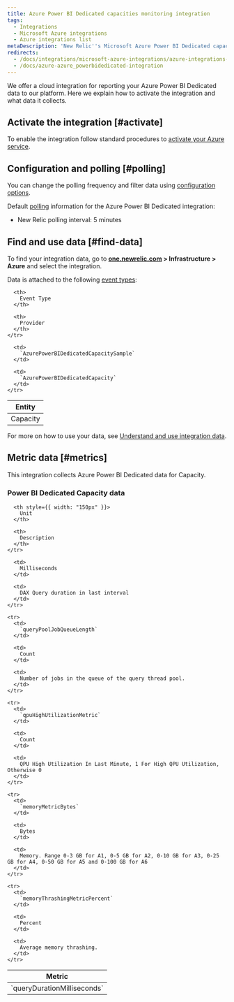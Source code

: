 ```yaml
---
title: Azure Power BI Dedicated capacities monitoring integration
tags:
  - Integrations
  - Microsoft Azure integrations
  - Azure integrations list
metaDescription: 'New Relic''s Microsoft Azure Power BI Dedicated capacities monitoring integration: how to install it, configure it, and understand the data it reports.'
redirects:
  - /docs/integrations/microsoft-azure-integrations/azure-integrations-list/azure-power-bi-dedicated-capacities-monitoring-integration
  - /docs/azure-azure_powerbidedicated-integration
---
```


We offer a cloud integration for reporting your Azure Power BI Dedicated data to our platform. Here we explain how to activate the integration and what data it collects.

## Activate the integration [#activate]

To enable the integration follow standard procedures to [activate your Azure service](/docs/infrastructure/microsoft-azure-integrations/getting-started/activate-azure-integrations).

## Configuration and polling [#polling]

You can change the polling frequency and filter data using [configuration options](/docs/integrations/new-relic-integrations/getting-started/configure-polling-frequency-data-collection-cloud-integrations).

Default [polling](/docs/infrastructure/microsoft-azure-integrations/getting-started/azure-integration-polling) information for the Azure Power BI Dedicated integration:

* New Relic polling interval: 5 minutes

## Find and use data [#find-data]

To find your integration data, go to **[one.newrelic.com](https://one.newrelic.com/all-capabilities) > Infrastructure > Azure** and select the integration.

Data is attached to the following [event types](/docs/data-apis/understand-data/new-relic-data-types/#event-data):

<table>
  <thead>
    <tr>
      <th>
        Entity
      </th>

      <th>
        Event Type
      </th>

      <th>
        Provider
      </th>
    </tr>
  </thead>

  <tbody>
    <tr>
      <td>
        Capacity
      </td>

      <td>
        `AzurePowerBIDedicatedCapacitySample`
      </td>

      <td>
        `AzurePowerBIDedicatedCapacity`
      </td>
    </tr>
  </tbody>
</table>

For more on how to use your data, see [Understand and use integration data](/docs/infrastructure/integrations/find-use-infrastructure-integration-data).

## Metric data [#metrics]

This integration collects Azure Power BI Dedicated data for Capacity.

### Power BI Dedicated Capacity data

<table>
  <thead>
    <tr>
      <th style={{ width: "275px" }}>
        Metric
      </th>

      <th style={{ width: "150px" }}>
        Unit
      </th>

      <th>
        Description
      </th>
    </tr>
  </thead>

  <tbody>
    <tr>
      <td>
        `queryDurationMilliseconds`
      </td>

      <td>
        Milliseconds
      </td>

      <td>
        DAX Query duration in last interval
      </td>
    </tr>

    <tr>
      <td>
        `queryPoolJobQueueLength`
      </td>

      <td>
        Count
      </td>

      <td>
        Number of jobs in the queue of the query thread pool.
      </td>
    </tr>

    <tr>
      <td>
        `qpuHighUtilizationMetric`
      </td>

      <td>
        Count
      </td>

      <td>
        QPU High Utilization In Last Minute, 1 For High QPU Utilization, Otherwise 0
      </td>
    </tr>

    <tr>
      <td>
        `memoryMetricBytes`
      </td>

      <td>
        Bytes
      </td>

      <td>
        Memory. Range 0-3 GB for A1, 0-5 GB for A2, 0-10 GB for A3, 0-25 GB for A4, 0-50 GB for A5 and 0-100 GB for A6
      </td>
    </tr>

    <tr>
      <td>
        `memoryThrashingMetricPercent`
      </td>

      <td>
        Percent
      </td>

      <td>
        Average memory thrashing.
      </td>
    </tr>
  </tbody>
</table>
